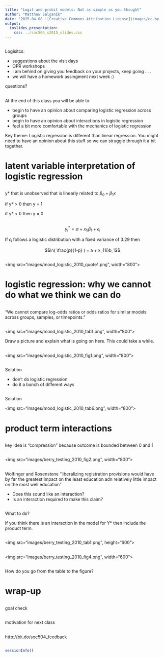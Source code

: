 ```yaml
---
title: "Logit and probit models: Not as simple as you thought"
author: "Matthew Salganik"
date: "2015-04-08 ![Creative Commons Attribution License](images/cc-by.png)"
output: 
  ioslides_presentation:
    css: ../soc504_s2015_slides.css
---
```


##

Logisitcs:

- suggestions about the visit days
- OPR workshops
- I am behind on giving you feedback on your projects, keep going . . .
- we will have a homework assingment next week :)

questions?

##

At the end of this class you will be able to

- begin to have an opinion about comparing logistic regression across groups 
- begin to have an opinion about interactions in logistic regression
- feel a bit more comfortable with the mechanics of logistic regression

Key theme: Logistic regression is different than linear regression.  You might need to have an opinion about this stuff so we can struggle through it a bit together.

# latent variable interpretation of logistic regression

##

y* that is unobserved that is linearly related to $\beta_0 + \beta_1 x$

if y* > 0 then y = 1

if y* < 0 then y = 0

##

$$y_i^* = \alpha + x_{1i} \beta_1 + \epsilon_i$$

If $\epsilon_i$ follows a logistic distribution with a fixed variance of 3.29 then

$$ln( \frac{p}{1-p} ) = a + x_{1i}b_1$$

##

<img src="images/mood_logistic_2010_quote1.png", width="800">


# logistic regression: why we cannot do what we think we can do

##

"We cannot compare log-odds ratios or odds ratios for similar models across groups, samples, or timepoints."

##

<img src="images/mood_logistic_2010_tab1.png", width="800">

Draw a picture and explain what is going on here.  This could take a while.

## 

<img src="images/mood_logistic_2010_fig1.png", width="800">

##

Solution

- don't do logistic regression
- do it a bunch of different ways

##

Solution

<img src="images/mood_logistic_2010_tab6.png", width="800">

# product term interactions

##

key idea is "compression" because outcome is bounded between 0 and 1

##

<img src="images/berry_testing_2010_fig2.png", width="800">

##

Wolfinger and Rosenstone "liberalizing registration provisions would have by far the greatest impact on the least education adn relatively little impact on the most well education"

- Does this sound like an interaction?
- Is an interaction required to make this claim?

##

What to do?

If you think there is an interaction in the model for Y* then include the product term.

##

<img src="images/berry_testing_2010_tab1.png", height="600">

##

<img src="images/berry_testing_2010_fig4.png", width="600">

## 

How do you go from the table to the figure?

# wrap-up

##

goal check

## 

motivation for next class

##

http://bit.do/soc504_feedback

##


```r
sessionInfo()
```
